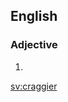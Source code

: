 ==English==

===Adjective===
{{head|en|adjective comparative form}}

# {{en-comparative of|craggy}}

[[sv:craggier]]